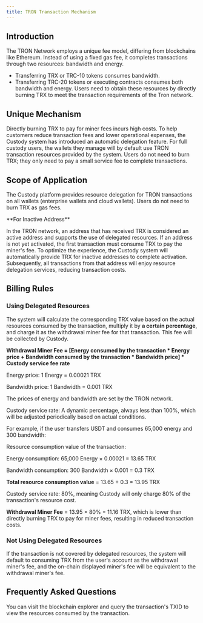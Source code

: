 ```yaml
---
title: TRON Transaction Mechanism
---
```


## Introduction
The TRON Network employs a unique fee model, differing from blockchains like Ethereum. Instead of using a fixed gas fee, it completes transactions through two resources: bandwidth and energy.
* Transferring TRX or TRC-10 tokens consumes bandwidth.
* Transferring TRC-20 tokens or executing contracts consumes both bandwidth and energy.
Users need to obtain these resources by directly burning TRX to meet the transaction requirements of the Tron network.

## Unique Mechanism
Directly burning TRX to pay for miner fees incurs high costs. To help customers reduce transaction fees and lower operational expenses, the Custody system has introduced an automatic delegation feature. For full custody users, the wallets they manage will by default use TRON transaction resources provided by the system. Users do not need to burn TRX; they only need to pay a small service fee to complete transactions.

## Scope of Application
The Custody platform provides resource delegation for TRON transactions on all wallets (enterprise wallets and cloud wallets). Users do not need to burn TRX as gas fees.

<Note>
**For Inactive Address**

In the TRON network, an address that has received TRX is considered an active address and supports the use of delegated resources. If an address is not yet activated, the first transaction must consume TRX to pay the miner's fee. To optimize the experience, the Custody system will automatically provide TRX for inactive addresses to complete activation. Subsequently, all transactions from that address will enjoy resource delegation services, reducing transaction costs.

</Note>

## Billing Rules
### **Using Delegated Resources** 

The system will calculate the corresponding TRX value based on the actual resources consumed by the transaction, multiply it by **a certain percentage**, and charge it as the withdrawal miner fee for that transaction. This fee will be collected by Custody.

**Withdrawal Miner Fee = [Energy consumed by the transaction * Energy price + Bandwidth consumed by the transaction * Bandwidth price] * Custody service fee rate**

Energy price: 1 Energy = 0.00021 TRX

Bandwidth price: 1 Bandwidth = 0.001 TRX

<Note> 
The prices of energy and bandwidth are set by the TRON network.
</Note>

Custody service rate: A dynamic percentage, always less than 100%, which will be adjusted periodically based on actual conditions.

For example, if the user transfers USDT and consumes 65,000 energy and 300 bandwidth:

Resource consumption value of the transaction:

Energy consumption: 65,000 Energy × 0.00021 = 13.65 TRX

Bandwidth consumption: 300 Bandwidth × 0.001 = 0.3 TRX

**Total resource consumption value** = 13.65 + 0.3 = 13.95 TRX

Custody service rate: 80%, meaning Custody will only charge 80% of the transaction's resource cost.

**Withdrawal Miner Fee** = 13.95 × 80% = 11.16 TRX, which is lower than directly burning TRX to pay for miner fees, resulting in reduced transaction costs.



### **Not Using Delegated Resources**

If the transaction is not covered by delegated resources, the system will default to consuming TRX from the user's account as the withdrawal miner's fee, and the on-chain displayed miner's fee will be equivalent to the withdrawal miner's fee.

## Frequently Asked Questions

<Accordion title="How to Check the Actual Consumption of Resources for a Transaction order">
You can visit the blockchain explorer and query the transaction's TXID to view the resources consumed by the transaction.
</Accordion>
